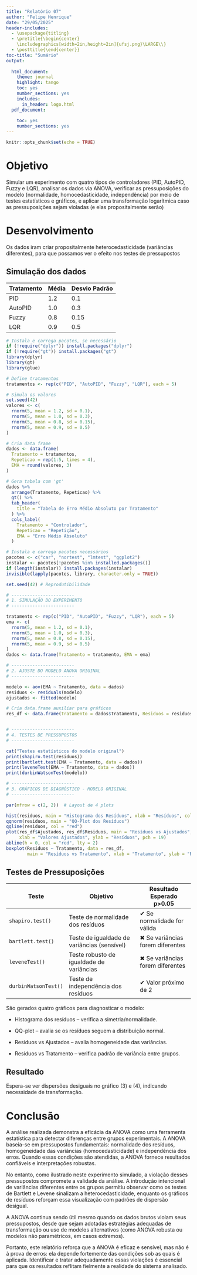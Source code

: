 ```yaml
---
title: "Relatório 07"
author: "Felipe Henrique"
date: "29/05/2025"
header-includes:
  - \usepackage{titling}
  - \pretitle{\begin{center}
    \includegraphics[width=2in,height=2in]{ufsj.png}\LARGE\\}
  - \posttitle{\end{center}}
toc-title: "Sumário"
output:
  
  html_document:
    theme: journal
    highlight: tango
    toc: yes
    number_sections: yes
    includes:
      in_header: logo.html
  pdf_document:
    
    toc: yes
    number_sections: yes
---
```


```r
knitr::opts_chunk$set(echo = TRUE)
```


# Objetivo

Simular um experimento com quatro tipos de controladores (PID, AutoPID, Fuzzy e LQR), analisar os dados via ANOVA, verificar as pressuposições do modelo (normalidade, homocedasticidade, independência) por meio de testes estatísticos e gráficos, e aplicar uma transformação logarítmica caso as pressuposições sejam violadas (e elas propositalmente serão)

# Desenvolvimento

Os dados iram criar propositalmente heterocedasticidade (variâncias diferentes), para que possamos ver o efeito nos testes de pressupostos

## Simulação dos dados 
| Tratamento | Média | Desvio Padrão |
| ---------- | ----- | ------------- |
| PID        | 1.2   | 0.1           |
| AutoPID    | 1.0   | 0.3           |
| Fuzzy      | 0.8   | 0.15          |
| LQR        | 0.9   | 0.5           |

```r
# Instala e carrega pacotes, se necessário
if (!require("dplyr")) install.packages("dplyr")
if (!require("gt")) install.packages("gt")
library(dplyr)
library(gt)
library(glue)

# Define tratamentos
tratamentos <- rep(c("PID", "AutoPID", "Fuzzy", "LQR"), each = 5)

# Simula os valores
set.seed(42)
valores <- c(
  rnorm(5, mean = 1.2, sd = 0.1),
  rnorm(5, mean = 1.0, sd = 0.3),
  rnorm(5, mean = 0.8, sd = 0.15),
  rnorm(5, mean = 0.9, sd = 0.5)
)

# Cria data frame
dados <- data.frame(
  Tratamento = tratamentos,
  Repeticao = rep(1:5, times = 4),
  EMA = round(valores, 3)
)

# Gera tabela com 'gt'
dados %>%
  arrange(Tratamento, Repeticao) %>%
  gt() %>%
  tab_header(
    title = "Tabela de Erro Médio Absoluto por Tratamento"
  ) %>%
  cols_label(
    Tratamento = "Controlador",
    Repeticao = "Repetição",
    EMA = "Erro Médio Absoluto"
  )

# Instala e carrega pacotes necessários
pacotes <- c("car", "nortest", "lmtest", "ggplot2")
instalar <- pacotes[!pacotes %in% installed.packages()]
if (length(instalar)) install.packages(instalar)
invisible(lapply(pacotes, library, character.only = TRUE))

set.seed(42) # Reprodutibilidade

# ------------------------
# 1. SIMULAÇÃO DO EXPERIMENTO
# ------------------------

tratamento <- rep(c("PID", "AutoPID", "Fuzzy", "LQR"), each = 5)
ema <- c(
  rnorm(5, mean = 1.2, sd = 0.1),
  rnorm(5, mean = 1.0, sd = 0.3),
  rnorm(5, mean = 0.8, sd = 0.15),
  rnorm(5, mean = 0.9, sd = 0.5)
)
dados <- data.frame(Tratamento = tratamento, EMA = ema)

# ------------------------
# 2. AJUSTE DO MODELO ANOVA ORIGINAL
# ------------------------

modelo <- aov(EMA ~ Tratamento, data = dados)
residuos <- residuals(modelo)
ajustados <- fitted(modelo)

# Cria data.frame auxiliar para gráficos
res_df <- data.frame(Tratamento = dados$Tratamento, Residuos = residuos, Ajustados = ajustados)


# ------------------------
# 4. TESTES DE PRESSUPOSTOS
# ------------------------

cat("Testes estatísticos do modelo original")
print(shapiro.test(residuos))
print(bartlett.test(EMA ~ Tratamento, data = dados))
print(leveneTest(EMA ~ Tratamento, data = dados))
print(durbinWatsonTest(modelo))

# ------------------------
# 3. GRÁFICOS DE DIAGNÓSTICO - MODELO ORIGINAL
# ------------------------

par(mfrow = c(2, 2))  # Layout de 4 plots

hist(residuos, main = "Histograma dos Resíduos", xlab = "Resíduos", col = "lightblue", border = "black")
qqnorm(residuos, main = "QQ-Plot dos Resíduos")
qqline(residuos, col = "red")
plot(res_df$Ajustados, res_df$Residuos, main = "Resíduos vs Ajustados",
     xlab = "Valores Ajustados", ylab = "Resíduos", pch = 19)
abline(h = 0, col = "red", lty = 2)
boxplot(Residuos ~ Tratamento, data = res_df,
        main = "Resíduos vs Tratamento", xlab = "Tratamento", ylab = "Resíduos", col = "lightgray")


```

## Testes de Pressuposições

| Teste                | Objetivo                                    | Resultado Esperado p>0.05        |
| -------------------- | ------------------------------------------- | -------------------------------- |
| `shapiro.test()`     | Teste de normalidade dos resíduos           | ✔ Se normalidade for válida      |
| `bartlett.test()`    | Teste de igualdade de variâncias (sensível) | ✖ Se variâncias forem diferentes |
| `leveneTest()`       | Teste robusto de igualdade de variâncias    | ✖ Se variâncias forem diferentes |
| `durbinWatsonTest()` | Teste de independência dos resíduos         | ✔ Valor próximo de 2             |

São gerados quatro gráficos para diagnosticar o modelo:

- Histograma dos resíduos – verifica a simetria/normalidade.

- QQ-plot – avalia se os resíduos seguem a distribuição normal.

- Resíduos vs Ajustados – avalia homogeneidade das variâncias.

- Resíduos vs Tratamento – verifica padrão de variância entre grupos.

## Resultado

Espera-se ver dispersões desiguais no gráfico (3) e (4), indicando necessidade de transformação.


# Conclusão

A análise realizada demonstra a eficácia da ANOVA como uma ferramenta estatística para detectar diferenças entre grupos experimentais. A ANOVA baseia-se em pressupostos fundamentais: normalidade dos resíduos, homogeneidade das variâncias (homocedasticidade) e independência dos erros. Quando essas condições são atendidas, a ANOVA fornece resultados confiáveis e interpretações robustas.

No entanto, como ilustrado neste experimento simulado, a violação desses pressupostos compromete a validade da análise. A introdução intencional de variâncias diferentes entre os grupos permitiu observar como os testes de Bartlett e Levene sinalizam a heterocedasticidade, enquanto os gráficos de resíduos reforçam essa visualização com padrões de dispersão desigual.

A ANOVA continua sendo útil mesmo quando os dados brutos violam seus pressupostos, desde que sejam adotadas estratégias adequadas de transformação ou uso de modelos alternativos (como ANOVA robusta ou modelos não paramétricos, em casos extremos).

Portanto, este relatório reforça que a ANOVA é eficaz e sensível, mas não é à prova de erros: ela depende fortemente das condições sob as quais é aplicada. Identificar e tratar adequadamente essas violações é essencial para que os resultados reflitam fielmente a realidade do sistema analisado.



